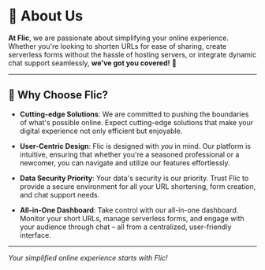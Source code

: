 # 🚀 About Us

**At Flic**, we are passionate about simplifying your online experience. Whether you're looking to shorten URLs for ease of sharing, create serverless forms without the hassle of hosting servers, or integrate dynamic chat support seamlessly, **we've got you covered!** 🎉

---

## 🎉 Why Choose Flic?

- **Cutting-edge Solutions**: We are committed to pushing the boundaries of what's possible online. Expect cutting-edge solutions that make your digital experience not only efficient but enjoyable.

- **User-Centric Design**: Flic is designed with *you* in mind. Our platform is intuitive, ensuring that whether you're a seasoned professional or a newcomer, you can navigate and utilize our features effortlessly.

- **Data Security Priority**: Your data's security is our priority. Trust Flic to provide a secure environment for all your URL shortening, form creation, and chat support needs.

- **All-in-One Dashboard**: Take control with our all-in-one dashboard. Monitor your short URLs, manage serverless forms, and engage with your audience through chat – all from a centralized, user-friendly interface.

---

*Your simplified online experience starts with Flic!*
